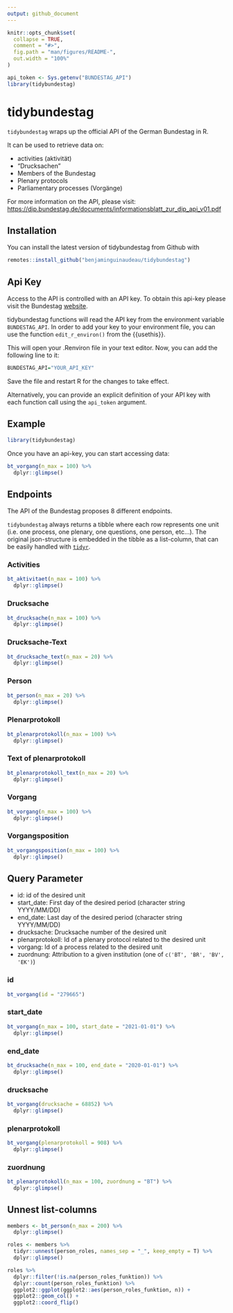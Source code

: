 ```yaml
---
output: github_document
---
```


<!-- README.md is generated from README.Rmd. Please edit that file -->

```r
knitr::opts_chunk$set(
  collapse = TRUE,
  comment = "#>",
  fig.path = "man/figures/README-",
  out.width = "100%"
)

api_token <- Sys.getenv("BUNDESTAG_API")
library(tidybundestag)
```

# tidybundestag

<!-- badges: start -->
<!-- badges: end -->

`tidybundestag` wraps up the official API of the German Bundestag in R. 

It can be used to retrieve data on: 

* activities (aktivität) 
* "Drucksachen" 
* Members of the Bundestag
* Plenary protocols
* Parliamentary processes (Vorgänge)

For more information on the API, please visit: [https://dip.bundestag.de/documents/informationsblatt_zur_dip_api_v01.pdf](https://dip.bundestag.de/documents/informationsblatt_zur_dip_api_v01.pdf)

## Installation

You can install the latest version of tidybundestag from Github with 

``` r
remotes::install_github("benjaminguinaudeau/tidybundestag")
```

## Api Key

Access to the API is controlled with an API key. To obtain this api-key please visit the Bundestag [website](https://dip.bundestag.de/%C3%BCber-dip/hilfe/api#content). 

tidybundestag functions will read the API key from the environment variable `BUNDESTAG_API`. In order to add your key to your environment file, you can use the function `edit_r_environ()` from the {{usethis}}.

This will open your .Renviron file in your text editor. Now, you can add the following line to it:

```r
BUNDESTAG_API="YOUR_API_KEY"
```

Save the file and restart R for the changes to take effect.

Alternatively, you can provide an explicit definition of your API key with each function call using the `api_token` argument.

## Example

```r
library(tidybundestag)
```


Once you have an api-key, you can start accessing data:

```r
bt_vorgang(n_max = 100) %>%
  dplyr::glimpse()
```

## Endpoints

The API of the Bundestag proposes 8 different endpoints. 

`tidybundestag` always returns a tibble where each row represents one unit (i.e. one process, one plenary, one questions, one person, etc...). The original json-structure is embedded in the tibble as a list-column, that can be easily handled with [`tidyr`](https://tidyr.tidyverse.org/reference/nest.html).

### Activities

```r
bt_aktivitaet(n_max = 100) %>%
  dplyr::glimpse()
```

### Drucksache

```r
bt_drucksache(n_max = 100) %>%
  dplyr::glimpse()
```

### Drucksache-Text

```r
bt_drucksache_text(n_max = 20) %>%
  dplyr::glimpse()
```

### Person

```r
bt_person(n_max = 20) %>%
  dplyr::glimpse()
```


### Plenarprotokoll

```r
bt_plenarprotokoll(n_max = 100) %>%
  dplyr::glimpse()
```

### Text of plenarprotokoll

```r
bt_plenarprotokoll_text(n_max = 20) %>%
  dplyr::glimpse()
```

### Vorgang

```r
bt_vorgang(n_max = 100) %>%
  dplyr::glimpse()
```

### Vorgangsposition

```r
bt_vorgangsposition(n_max = 100) %>%
  dplyr::glimpse()
```

## Query Parameter

+ id: id of the desired unit
+ start_date: First day of the desired period (character string YYYY/MM/DD)
+ end_date: Last day of the desired period (character string YYYY/MM/DD)
+ drucksache: Drucksache number of the desired unit
+ plenarprotokoll: Id of a plenary protocol related to the desired unit
+ vorgang: Id of a process related to the desired unit 
+ zuordnung: Attribution to a given institution (one of `c('BT', 'BR', 'BV', 'EK')`)


### id

```r
bt_vorgang(id = "279665")
```

### start_date

```r
bt_vorgang(n_max = 100, start_date = "2021-01-01") %>%
  dplyr::glimpse()
```

### end_date

```r
bt_drucksache(n_max = 100, end_date = "2020-01-01") %>%
  dplyr::glimpse()
```



### drucksache

```r
bt_vorgang(drucksache = 68852) %>%
  dplyr::glimpse()
```

### plenarprotokoll

```r
bt_vorgang(plenarprotokoll = 908) %>%
  dplyr::glimpse()
```


### zuordnung

```r
bt_plenarprotokoll(n_max = 100, zuordnung = "BT") %>%
  dplyr::glimpse()
```

## Unnest list-columns

```r
members <- bt_person(n_max = 200) %>%
  dplyr::glimpse()

roles <- members %>%
  tidyr::unnest(person_roles, names_sep = "_", keep_empty = T) %>%
  dplyr::glimpse()
```


```r
roles %>%
  dplyr::filter(!is.na(person_roles_funktion)) %>%
  dplyr::count(person_roles_funktion) %>%
  ggplot2::ggplot(ggplot2::aes(person_roles_funktion, n)) +
  ggplot2::geom_col() +
  ggplot2::coord_flip()
  
```

